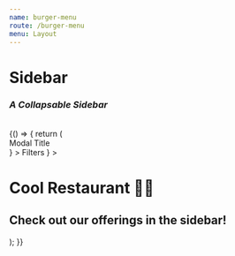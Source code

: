 ```yaml
---
name: burger-menu
route: /burger-menu
menu: Layout
---
```


<h1 style={{ margin: '0px' }}>Sidebar</h1>
<h3 style={{ margin: '0px' }}><em>A Collapsable Sidebar</em></h3>

<br />



<Playground>
  {() => {
  return (
     <Router>
    <div id="App">
      <Motor  config={config}>
      <SideBar pageWrapId={"page-wrap"} outerContainerId={"App"}  type="push"
      borderRadius="0px 8px 8px 0px" 
      overlayBackground="rgba(255,0,0,0.3)"
       header={
            <div style={{fontSize: '20px', color: 'white'}}>
              <Home /> Modal Title
            </div>
          }
      >
                  <NavItem
                path="/"
                name="Home"
                css="fa fa-fw fa-home"
              > <Home /> </NavItem>
                  <NavItem
                path="/Grid"
                name="Grid"
                css="fa fa-fw fa-home"
              />
                  <NavItem
                path="/burger-menu"
                name="Burger"
                css="fa fa-fw fa-home"
              />
        </SideBar>
      <SideBar pageWrapId={"page-wrap"} outerContainerId={"App"}  type="push"
      right
      openIcon="filter"
       header={
            <div style={{fontSize: '20px', color: 'white'}}>
              <FilterIcon size={25}/> Filters
            </div>
          }
      >
          <Filter label="Claim Status" dimension={["Claim Status"]} />
          <Filter label="Claim Type" dimension={["Claim Type"]} />
          <Filter label="Claim Sub-Type" dimension={["Claim Sub-Type"]} />
          <Filter label="Broker" dimension={["BrokerName"]} />
        </SideBar>
      <div id="page-wrap">
        <h1>Cool Restaurant 🍔🍕</h1>
        <h2>Check out our offerings in the sidebar!</h2>
      </div>
      </Motor>
    </div>
     </Router>
  );
  }}
</Playground>
